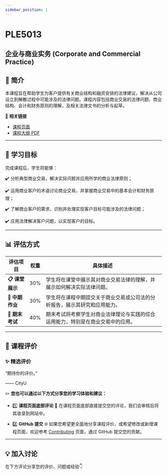 ```yaml
---
sidebar_position: 1
---
```


# PLE5013
## 企业与商业实务 (Corporate and Commercial Practice)

## **📘 简介**
本课程旨在帮助学生为客户提供有关商业结构和融资安排的法律建议，解决从公司设立到解散过程中可能涉及的法律问题。课程内容包括商业交易的法律问题、商业结构、会计和财务原则的理解，及相关法律文书的分析与起草。

🔗 **相关链接**
- [课程页面](https://www.cityu.edu.hk/catalogue/pg/202526/course/PLE5013.htm)
- [课程大纲 PDF](https://www.cityu.edu.hk/catalogue/pg/202526/course/PLE5013.pdf)

---

## **🎯 学习目标**

完成课程后，学生将能够：

✔️ 分析典型商业交易，解决实际问题并应用所学的商业法律原则；

✔️ 运用商业客户的术语讨论商业交易，并掌握商业交易中的基本会计和财务原理；

✔️ 了解商业客户的需求，识别并处理实现客户目标可能涉及的法律问题；

✔️ 应用法律解决客户问题，以实现客户的目标。

---

## **📊 评估方式**

| **评估项目**          | **权重** | **具体描述**                                                                                       |
|----------------------|---------|---------------------------------------------------------------------------------------------------|
| **📋 课堂展示**       | 30%     | 学生将在课堂中展示其对商业交易法律的理解，并展示如何解决实际法律问题。                       |
| **📂 中期作业**       | 30%     | 学生将在课程中期提交关于商业交易或公司法的分析报告，展示其研究和应用能力。                    |
| **📂 期末考试**       | 40%     | 期末考试将考察学生对商业法律理论与实践的综合运用能力，特别是在商业交易中的应用。               |

---

## **💬 课程评价**

### ✨ **精选评价**
<div className={commentStyles.commentBox}>
    <p className={commentStyles.commentText}>
        “期待你的评价。”
    </p>
    <p className={commentStyles.commentAuthor}>—— CityU</p>
</div>

✏️ **您也可以通过以下方式分享您的学习体验和建议：**

- 1️⃣ **课程页面底部评论**
💬 在课程页面底部直接提交您的评论，我们会审核后将其收录到网站中。

- 2️⃣ **GitHub 提交**
🌐 如果您希望更全面地分享课程评价，或希望修改或新增课程页面，欢迎参考 [Contributing](/contributing) 页面，通过 GitHub 提交您的贡献。

---

## **💡 加入讨论**

在下方评论分享您的评价、问题或经验👇
<Utterances />